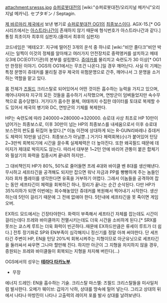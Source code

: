 attachment:srwsss.jpg
[[슈퍼로봇대전]]의 [wiki:"슈퍼로봇대전/오리지널 메카닉"오리지널 메카닉]. セプタギン / Septagin.

[[제 바르마리 제국]]에서 보낸 병기로 [[슈퍼로봇대전 OG1]]의 [[최종보스]]이다. AGX-15.[* OG시리즈에서는 [[아스트라나간]]이 존재하지 않기 때문에 형식번호가 아스트라나간과 같다.] 통칭 최초이자 최후의 심판자.(줄여서 최후의 심판자)

코드네임은 '메테오3'. 지구에 떨어진 3개의 운석 중 하나로 [wiki:"비안 졸다크"비안 박사]는 일찍이 이것의 정체를 알아채고 여러가지 안전장치로 중력앵커를 설치하고 메테오3에 DC(EOTI기관)의 본부를 설립했다. [[쥬데카]]를 물리치고 숙련도가 30 이상[* OG1만 한정된 이야기. OGS의 OG1에서는 무조건 나온다.]일 경우 깨어난다. 사실 이 기체는 특정 문명이 쥬데커를 물리칠 경우 제국의 위험문명으로 간주, 깨어나서 그 문명을 소거하는 역할을 맡고 있다.

몸 전체가 [[즈필드]] 크리스탈로 되어있어서 어떤 것이든 흡수하는 능력을 가지고 있으며, 깨어나자마자 지구의 모든 것들을 흡수하기 시작했으며, 연방군이 덤벼들었지만 속수무책으로 흡수당했다. 거기다가 흡수한 물체, 여태까지 수집한 데이터를 토대로 복제할 수도 있어서 제국의 병기와 DC, 연방군의 기체를 복제한다.

HP는 숙련도에 따라 240000→280000→320000. 슈로대 사상 최초로 HP 10만이 넘어가는 최종보스로, 이후 30만이 넘는 HP의 최종보스를 내세움으로서 이후 슈로대 보스전의 판도를 뒤집어 놓았다.[* 이놈 이전에 상대하게 되는 R-GUN리바레나 쥬데커도 체력이 10만을 넘긴다. 최종보스가 아닐뿐..] 거기다 체력회복(小)가 붙어있어 턴당 2~3만씩 회복되기에 시간을 끌수록 실제체력은 더 높아진다. 또한 왜곡필드 때문에 데미지가 제대로 박히지도 않는다. 따라서 대부분 1~2턴 안에 바리어 관통이 붙은 합체기와 필살기의 화력을 집중시켜 끝내려 하지만..

그 대비책인지 HP가 80%, 50%로 줄어들면 프레 4대와 바이클 벤 8대를 생산해낸다. 무시하고 세프타긴을 공격해도 되지만 잡으면 워낙 자금과 PP를 빵빵하게 주는 놈들인지라 회차 플레이를 생각한다면 유혹을 거부하기 어렵다. 그래서 이놈들을 공격하여 잡는 동안 세프타긴이 체력을 회복하긴 하나, 정리가 끝나는 순간 순삭된다.
다만 HP가 35%이하가 되면 이번에는 회수해놓았던 쥬데커를 복원해서 찍어내기 시작한다. 생산하는데 5턴이 걸리기 때문에 그 전에 없애야 한다. 5턴내에 세프타긴을 못 죽이면 게임 오버.

EX하드 모드에서는 긴장타야한다. 화력이 부족해서 세프타긴 자체를 잡는데도 시간이 걸리는데다 프레와 바이클까지 전멸시키는데도 더욱 시간을 소비하게 된다.[* SRX를 못쓰는 쿄스케 루트는 더욱 화력이 빈곤하다..때문에 EX하드만큼은 류세이 루트가 더 쉽다.] 전투 장기화로 SP와 EN부족이 심각해지니 정신기를 정말 아껴 써야한다. 단 세프타긴 주변이 HP, EN을 턴당 20%씩 회복시켜주는 지형이므로 아군유닛으로 세프타긴을 둘러싸서 싸우면 그나마 할만해 진다. 하지만 아군이 그 지형을 차지하지 않을 경우, 증원되는 프레와 바이클들이 회복되는 지형을 차지해 버린다(...)

OGS에서의 성우는 '''[[테라다 타카노부]]'''.


* 무장
에너지 드레인: EN을 흡수하는 기술.
크리스탈 마스멜: 즈필드 크리스탈들을 미사일처럼 발사한다.
오메가 웨이브: 갑자기 낙하, 상대를 땅속에 밀어 넣는다. 그리고 상대의 뒤에서 나타나 마방진이 나타나 고출력의 레이저 포를 발사 상대를 날려보낸다.
